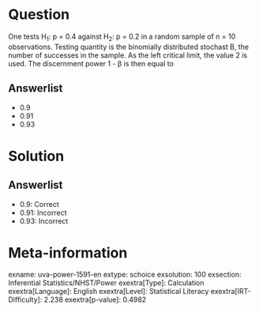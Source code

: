 Question
========

One tests H~1~: p = 0.4 against H~2~: p = 0.2 in a random sample of n = 10 observations. Testing quantity is the binomially distributed stochast B, the number of successes in the sample. As the left critical limit, the value 2 is used. The discernment power 1 - β is then equal to

Answerlist
----------

* 0.9
* 0.91
* 0.93

Solution
========

Answerlist
----------

* 0.9: Correct
* 0.91: Incorrect
* 0.93: Incorrect

Meta-information
================
exname: uva-power-1591-en
extype: schoice
exsolution: 100
exsection: Inferential Statistics/NHST/Power
exextra[Type]: Calculation
exextra[Language]: English
exextra[Level]: Statistical Literacy
exextra[IRT-Difficulty]: 2.238
exextra[p-value]: 0.4982

